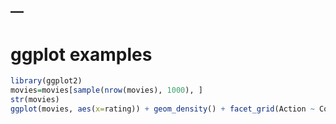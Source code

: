 ---
---
# ggplot examples

```r
library(ggplot2)
movies=movies[sample(nrow(movies), 1000), ]
str(movies)
ggplot(movies, aes(x=rating)) + geom_density() + facet_grid(Action ~ Comedy)
```